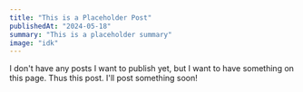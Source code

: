 ```yaml
---
title: "This is a Placeholder Post"
publishedAt: "2024-05-18"
summary: "This is a placeholder summary"
image: "idk"
---
```


I don't have any posts I want to publish yet, but I want to have something on this page. Thus this post.
I'll post something soon!